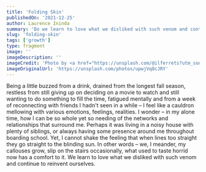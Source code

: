 ```yaml
---
title: 'Folding Skin'
publishedOn: '2021-12-25'
author: Laurence Ininda
summary: 'Do we learn to love what we disliked with such venom and continue to reinvent ourselves?'
slug: 'folding-skin'
tags: ['growth']
type: fragment
image: ''
imageDescription: ''
imageCredit: 'Photo by <a href="https://unsplash.com/@ilferrets?utm_source=unsplash&utm_medium=referral&utm_content=creditCopyText">Alessio Ferretti</a> on <a href="https://unsplash.com/s/photos/evolution?utm_source=unsplash&utm_medium=referral&utm_content=creditCopyText">Unsplash</a>'
imageOriginalUrl: 'https://unsplash.com/photos/upwjVq8cJRY'
---
```


Being a little buzzed from a drink, drained from the longest fall season, restless from still giving up on deciding on a movie to watch and still wanting to do something to fill the time, fatigued mentally and from a week of reconnecting with friends I hadn't seen in a while – I feel like a cauldron mellowing with various emotions, feelings, realities. I wonder – in my alone time, how I can be so whole yet so needing of the networks and relationships that surround me. Perhaps it was living in a noisy house with plenty of siblings, or always having some presence around me throughout boarding school. Yet, I cannot shake the feeling that when lines too straight they go straight to the blinding sun. In other words – we, I meander, my callouses grow, slip on the stairs occasionally, what used to taste horrid now has a comfort to it. We learn to love what we disliked with such venom and continue to reinvent ourselves.
